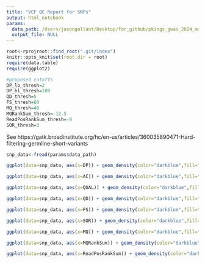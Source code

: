 ```yaml
---
title: "VCF QC Report for SNPs"
output: html_notebook
params:
  data_path: /Users/jasongallant/Desktop/for_github/pkings_gwas_2024_master/output_data/03_QC/MIC4273_HAP2_NEWREF_MSU618_all_fish_all_sites.raw.all.snp.sampled.tab
  output_file: NULL
---
```


```r
root<-rprojroot::find_root(".git/index")
knitr::opts_knit$set(root.dir = root)
require(data.table)
require(ggplot2)
```

```r
#proposed cutoffs
DP_lo_thresh=2
DP_hi_thresh=100
QD_thresh=5
FS_thresh=60
MQ_thresh=40
MQRankSum_thresh=-12.5
ReadPosRankSum_thresh=-8
SOR_thresh=3
```

See https://gatk.broadinstitute.org/hc/en-us/articles/360035890471-Hard-filtering-germline-short-variants

```r
snp_data<-fread(params$data_path)
```
```r

ggplot(data=snp_data, aes(x=DP)) + geom_density(color="darkblue",fill="lightblue") + xlim(0,5000) + geom_vline(xintercept = DP_lo_thresh, linetype="dotted", color = "red", size=1.5) + geom_vline(xintercept = DP_hi_thresh, linetype="dotted", color = "red", size=1.5)
```
```r
ggplot(data=snp_data, aes(x=AC)) + geom_density(color="darkblue",fill="lightblue")
```

```r
ggplot(data=snp_data, aes(x=QUAL)) + geom_density(color="darkblue",fill="lightblue") + xlim(0,5000)
```


```r
ggplot(data=snp_data, aes(x=QD)) + geom_density(color="darkblue",fill="lightblue") + geom_vline(xintercept = QD_thresh, linetype="dotted", color = "red", size=1.5)
```

```r
ggplot(data=snp_data, aes(x=FS)) + geom_density(color="darkblue",fill="lightblue") + geom_vline(xintercept = FS_thresh, linetype="dotted", color = "red", size=1.5)+xlim(0,100) + scale_x_continuous(trans='log10')
```

```r
ggplot(data=snp_data, aes(x=SOR)) + geom_density(color="darkblue",fill="lightblue") + geom_vline(xintercept = SOR_thresh, linetype="dotted", color = "red", size=1.5)
```

```r
ggplot(data=snp_data, aes(x=MQ)) + geom_density(color="darkblue",fill="lightblue") + geom_vline(xintercept = MQ_thresh, linetype="dotted", color = "red", size=1.5)+xlim(0,70)
```


```r
ggplot(data=snp_data, aes(x=MQRankSum)) + geom_density(color="darkblue",fill="lightblue") + geom_vline(xintercept = MQRankSum_thresh, linetype="dotted", color = "red", size=1.5) + xlim(-15,15)
```

```r
ggplot(data=snp_data, aes(x=ReadPosRankSum)) + geom_density(color="darkblue",fill="lightblue") + geom_vline(xintercept = ReadPosRankSum_thresh, linetype="dotted", color = "red", size=1.5)+xlim(-8,8)
```
